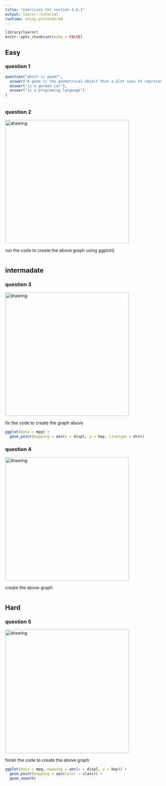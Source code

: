 ```yaml
---
title: "exercises for section 3.6.1"
output: learnr::tutorial
runtime: shiny_prerendered
---
```


```r
library(learnr)
knitr::opts_chunk$set(echo = FALSE)
```

## Easy

### question 1
```r
question("which is geom?",
  answer("A geom is the geometrical object that a plot uses to represent data", correct = TRUE),
  answer("is a german car"),
  answer("is a programing language")
)
```

```r

```

### question 2
<!-- ![picture](images/Rplot28.png) -->
<img src="images/Rplot28.png" alt="drawing" style="width:400px;"/>


run the code to create the above graph using ggplot()


```r

```

## intermadate


### question 3
<!-- ![picture](images/Rplot29.png) -->
<img src="images/Rplot29.png" alt="drawing" style="width:400px;"/>

fix the code to create the graph above

```r
ggplot(data = mpg) + 
  geom_point(mapping = aes(x = displ, y = hwy, linetype = drv))
```

### question 4
<!-- ![picture](images/Rplot30.png) -->
<img src="images/Rplot30.png" alt="drawing" style="width:400px;"/>

create the above graph

```r

```

## Hard

### question 5



<!-- ![picture](images/Rplot31.png) -->
<img src="images/Rplot31.png" alt="drawing" style="width:400px;"/>

finish the code to create the above graph

```r
ggplot(data = mpg, mapping = aes(x = displ, y = hwy)) + 
  geom_point(mapping = aes(color = class)) + 
  geom_smooth(
```